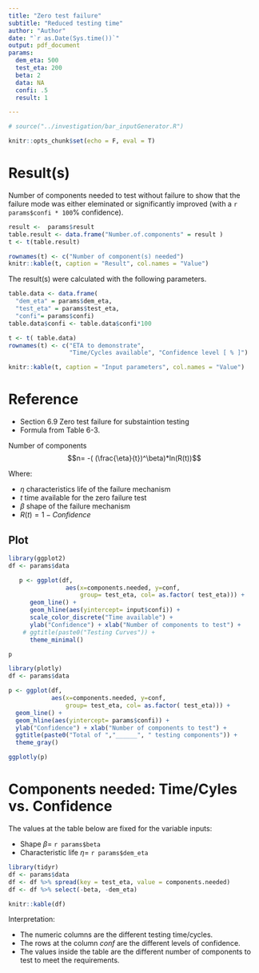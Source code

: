 ```yaml
---
title: "Zero test failure"
subtitle: "Reduced testing time"
author: "Author"
date: "`r as.Date(Sys.time())`"
output: pdf_document
params: 
  dem_eta: 500
  test_eta: 200
  beta: 2
  data: NA
  confi: .5
  result: 1

---
```


```r
# source("../investigation/bar_inputGenerator.R")
```

```r
knitr::opts_chunk$set(echo = F, eval = T)
```


# Result(s)

Number of components needed to test without failure to show that the failure mode was either eleminated or significantly 
improved (with a ```r params$confi * 100```% confidence).

```r
result <-  params$result
table.result <- data.frame("Number.of.components" = result )
t <- t(table.result)

rownames(t) <- c("Number of component(s) needed")
knitr::kable(t, caption = "Result", col.names = "Value")
```

The result(s) were calculated with the following parameters. 

```r
table.data <- data.frame(
  "dem_eta" = params$dem_eta, 
  "test_eta" = params$test_eta, 
  "confi"= params$confi)
table.data$confi <- table.data$confi*100

t <- t( table.data)
rownames(t) <- c("ETA to demonstrate", 
                 "Time/Cycles available", "Confidence level [ % ]")

knitr::kable(t, caption = "Input parameters", col.names = "Value")
```


# Reference 
- Section 6.9 Zero test failure for substaintion testing
- Formula from Table 6-3.

Number of components $$n= -( (\frac{\eta}{t})^\beta)*ln(R(t))$$

Where:  

- $\eta$ characteristics life of the failure mechanism
- $t$ time available for the zero failure test 
- $\beta$ shape of the failure mechanism
- $R(t) = 1 - Confidence$







\pagebreak

## Plot 

```r
library(ggplot2)
df <- params$data

   p <- ggplot(df, 
                aes(x=components.needed, y=conf, 
                    group= test_eta, col= as.factor( test_eta))) +
      geom_line() + 
      geom_hline(aes(yintercept= input$confi)) + 
      scale_color_discrete("Time available") +
      ylab("Confidence") + xlab("Number of components to test") + 
    # ggtitle(paste0("Testing Curves")) + 
      theme_minimal()

p
```

```r
library(plotly)
df <- params$data

p <- ggplot(df, 
            aes(x=components.needed, y=conf, 
                group= test_eta, col= as.factor( test_eta))) +
  geom_line() + 
  geom_hline(aes(yintercept= params$confi)) +
  ylab("Confidence") + xlab("Number of components to test") + 
  ggtitle(paste0("Total of ","______", " testing components")) +
  theme_gray()

ggplotly(p)
```


\pagebreak  

# Components needed: Time/Cyles vs. Confidence  

The values at the table below are fixed for the variable inputs:   

* Shape  $\beta =$ `r params$beta`
* Characteristic life $\eta =$ `r params$dem_eta`


  
```r
library(tidyr)
df <- params$data
df <- df %>% spread(key = test_eta, value = components.needed)
df <- df %>% select(-beta, -dem_eta)

knitr::kable(df)
```

Interpretation:  

  - The numeric columns are the different testing time/cycles.
  - The rows at the column *conf* are the different levels of confidence.
  - The values inside the table are the different number of components to test to meet
the requirements.

